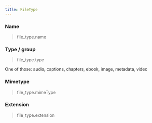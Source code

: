 ```yaml
---
title: FileType
---
```


###	Name
> file_type.name

###	Type / group
> file_type.type

One of those: audio, captions, chapters, ebook, image, metadata, video

###	Mimetype
> file_type.mimeType

###	Extension
> file_type.extension
